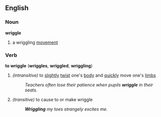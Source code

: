 ==English==
===Noun===
'''wriggle'''
# a wriggling [[movement]]
===Verb===
'''to wriggle''' ('''wriggles''', '''wriggled''', '''wriggling''')
#''(intransitive)'' to [[slight]]ly [[twist]] one's [[body]] and [[quick]]ly move one's [[limb]]s
#:''Teachers often lose their patience when pupils '''wriggle''' in their seats.''
#''(transitive)'' to cause to or make wriggle
#:'''''Wriggling''' my toes strangely excites me.''